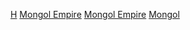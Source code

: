 [[Category:蒙古帝國|H]]
[[Category:已不存在的亞洲國家歷史|Mongol Empire]]
[[Category:已不存在的國家歷史|Mongol Empire]]
[[Category:各帝国历史|Mongol]]